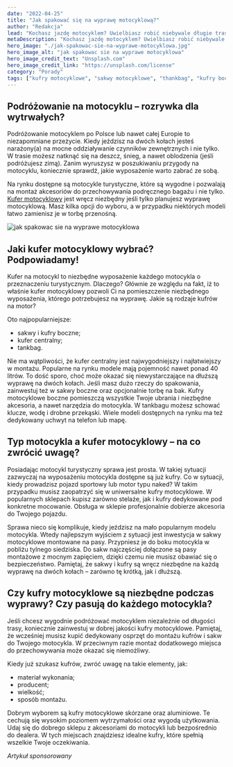 ```yaml
---
date: "2022-04-25"
title: "Jak spakować się na wyprawę motocyklową?"
author: "Redakcja"
lead: "Kochasz jazdę motocyklem? Uwielbiasz robić niebywale długie trasy? Jeśli tak, koniecznie zaopatrz się w dobrej klasy kufer motocyklowy lub kufer centralny. Takie akcesoria pozwolą Ci wygodnie spakować się nawet na dwutygodniową wyprawę motocyklową. Chcesz wiedzieć, jaki kufer do motocykla będzie najlepszy? Czy kufry motocyklowe boczne są dobrym wyborem? Poniżej znajdziesz kilka przydatnych wskazówek na temat tego, jak spakować się na wyprawę motocyklem."
metaDescription: "Kochasz jazdę motocyklem? Uwielbiasz robić niebywale długie trasy? Koniecznie zaopatrz się w dobrej klasy kufer motocyklowy lub kufer centralny. Kilka przydatnych wskazówek na temat tego, jak spakować się na wyprawę motocyklem"
hero_image: "./jak-spakowac-sie-na-wyprawe-motocyklowa.jpg"
hero_image_alt: "jak spakowac sie na wyprawe motocyklowa"
hero_image_credit_text: "Unsplash.com"
hero_image_credit_link: "https://unsplash.com/license"
category: "Porady"
tags: ["kufry motocyklowe", "sakwy motocyklowe", "thankbag", "kufry boczne", "kufer centralny"]
---
```


## Podróżowanie na motocyklu – rozrywka dla wytrwałych?
Podróżowanie motocyklem po Polsce lub nawet całej Europie to niezapomniane przeżycie. Kiedy jeździsz na dwóch kołach jesteś narażony(a) na mocne oddziaływanie czynników zewnętrznych i nie tylko. W trasie możesz natknąć się na deszcz, śnieg, a nawet oblodzenia (jeśli podróżujesz zimą). Zanim wyruszysz w poszukiwaniu przygody na motocyklu, koniecznie sprawdź, jakie wyposażenie warto zabrać ze sobą.

Na rynku dostępne są motocykle turystyczne, które są wygodne i pozwalają na montaż akcesoriów do przechowywania podręcznego bagażu i nie tylko. [Kufer motocyklowy](https://imready.eu/oferta/kufry-i-stelaze-5010761~93561) jest wręcz niezbędny jeśli tylko planujesz wyprawę motocyklową. Masz kilka opcji do wyboru, a w przypadku niektórych modeli łatwo zamienisz je w torbę przenośną.

![jak spakowac sie na wyprawe motocyklowa](./jak-spakowac-sie-na-wyprawe-motocyklowa.jpg)

## Jaki kufer motocyklowy wybrać? Podpowiadamy!
Kufer na motocykl to niezbędne wyposażenie każdego motocykla o przeznaczeniu turystycznym. Dlaczego? Głównie ze względu na fakt, iż to właśnie kufer motocyklowy pozwoli Ci na pomieszczenie niezbędnego wyposażenia, którego potrzebujesz na wyprawę. Jakie są rodzaje kufrów na motor? 

Oto najpopularniejsze:
-	sakwy i kufry boczne;
-	kufer centralny;
-	tankbag.

Nie ma wątpliwości, że kufer centralny jest najwygodniejszy i najłatwiejszy w montażu. Popularne na rynku modele mają pojemność nawet ponad 40 litrów. To dość sporo, choć może okazać się niewystarczające na dłuższą wyprawę na dwóch kołach. Jeśli masz dużo rzeczy do spakowania, zainwestuj też w sakwy boczne oraz opcjonalnie torbę na bak. Kufry motocyklowe boczne pomieszczą wszystkie Twoje ubrania i niezbędne akcesoria, a nawet narzędzia do motocykla. W tankbagu możesz schować klucze, wodę i drobne przekąski. Wiele modeli dostępnych na rynku ma też dedykowany uchwyt na telefon lub mapę.

## Typ motocykla a kufer motocyklowy – na co zwrócić uwagę?
Posiadając motocykl turystyczny sprawa jest prosta. W takiej sytuacji zazwyczaj na wyposażeniu motocykla dostępne są już kufry. Co w sytuacji, kiedy prowadzisz pojazd sportowy lub motor typu naked? W takim przypadku musisz zaopatrzyć się w uniwersalne kufry motocyklowe. W popularnych sklepach kupisz zarówno stelaże, jak i kufry dedykowane pod konkretne mocowanie. Obsługa w sklepie profesjonalnie dobierze akcesoria do Twojego pojazdu.

Sprawa nieco się komplikuje, kiedy jeździsz na mało popularnym modelu motocykla. Wtedy najlepszym wyjściem z sytuacji jest inwestycja w sakwy motocyklowe montowane na pasy. Przypniesz je do boku motocykla w pobliżu tylnego siedziska. Do sakw najczęściej dołączone są pasy montażowe z mocnym zapięciem, dzięki czemu nie musisz obawiać się o bezpieczeństwo. Pamiętaj, że sakwy i kufry są wręcz niezbędne na każdą wyprawę na dwóch kołach – zarówno tę krótką, jak i dłuższą.

## Czy kufry motocyklowe są niezbędne podczas wyprawy? Czy pasują do każdego motocykla?
Jeśli chcesz wygodnie podróżować motocyklem niezależnie od długości trasy, koniecznie zainwestuj w dobrej jakości kufry motocyklowe. Pamiętaj, że wcześniej musisz kupić dedykowany osprzęt do montażu kufrów i sakw do Twojego motocykla. W przeciwnym razie montaż dodatkowego miejsca do przechowywania może okazać się niemożliwy.

Kiedy już szukasz kufrów, zwróć uwagę na takie elementy, jak:
-	materiał wykonania;
-	producent;
-	wielkość;
-	sposób montażu.

Dobrym wyborem są kufry motocyklowe skórzane oraz aluminiowe. Te cechują się wysokim poziomem wytrzymałości oraz wygodą użytkowania. Udaj się do dobrego sklepu z akcesoriami do motocykli lub bezpośrednio do dealera. W tych miejscach znajdziesz idealne kufry, które spełnią wszelkie Twoje oczekiwania.

*Artykuł sponsorowany*